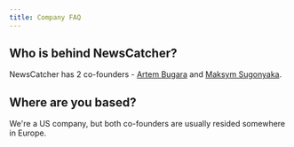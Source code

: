 ```yaml
---
title: Company FAQ
---
```


Who is behind NewsCatcher?
------------------------------

NewsCatcher has 2 co-founders - [Artem Bugara](https://www.linkedin.com/in/artem-bugara/) and [Maksym Sugonyaka](https://www.linkedin.com/in/msugonyaka/).

Where are you based?
------------------------

We're a US company, but both co-founders are usually resided somewhere in Europe.

